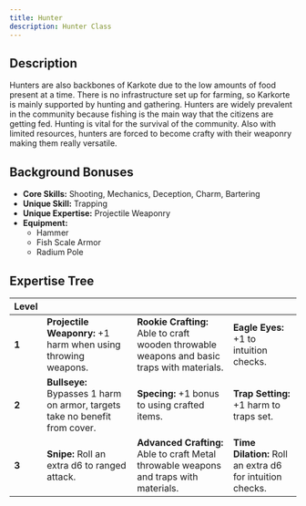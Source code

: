 ```yaml
---
title: Hunter
description: Hunter Class
---
```


## Description

Hunters are also backbones of Karkote due to the low amounts of food present at a time. There is no infrastructure set up for farming, so Karkorte is mainly supported by hunting and gathering. Hunters are widely prevalent in the community because fishing is the main way that the citizens are getting fed. Hunting is vital for the survival of the community. Also with limited resources, hunters are forced to become crafty with their weaponry making them really versatile.

## Background Bonuses

- **Core Skills:** Shooting, Mechanics, Deception, Charm, Bartering
- **Unique Skill:** Trapping
- **Unique Expertise:** Projectile Weaponry
- **Equipment:** 
    - Hammer
    - Fish Scale Armor
    - Radium Pole

## Expertise Tree

| **Level**   |  |  |  |
|-------------|-----------------------------------------------------------------------------|---------------------------------------------------------------------------------------------|-----------------------------------------------------------|
| **1**       | **Projectile Weaponry:** +1 harm when using throwing weapons.               | **Rookie Crafting:** Able to craft wooden throwable weapons and basic traps with materials. | **Eagle Eyes:** +1 to intuition checks.                   |
| **2**       | **Bullseye:** Bypasses 1 harm on armor, targets take no benefit from cover. | **Specing:** +1 bonus to using crafted items.                                               | **Trap Setting:** +1 harm to traps set.                   |
| **3**       | **Snipe:** Roll an extra d6 to ranged attack.                               | **Advanced Crafting:** Able to craft Metal throwable weapons and traps with materials.      | **Time Dilation:** Roll an extra d6 for intuition checks. |
